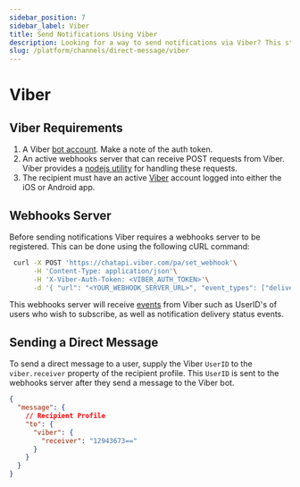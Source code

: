 ```yaml
---
sidebar_position: 7
sidebar_label: Viber
title: Send Notifications Using Viber
description: Looking for a way to send notifications via Viber? This step-by-step tutorial will show you how to integrate Viber's API the easy way.
slug: /platform/channels/direct-message/viber
---
```


# Viber

## Viber Requirements

1. A Viber [bot account](https://partners.viber.com/account/create-bot-account). Make a note of the auth token.
2. An active webhooks server that can receive POST requests from Viber. Viber provides a [nodejs utility](https://www.npmjs.com/package/viber-bot)
 for handling these requests.
3. The recipient must have an active [Viber](https://www.viber.com/en/) account logged into either the iOS or Android app.

## Webhooks Server

Before sending notifications Viber requires a webhooks server to be registered. This can be done using the following cURL command:

```bash
 curl -X POST 'https://chatapi.viber.com/pa/set_webhook'\
      -H 'Content-Type: application/json'\
      -H 'X-Viber-Auth-Token: <VIBER_AUTH_TOKEN>'\
      -d '{ "url": "<YOUR_WEBHOOK_SERVER_URL>", "event_types": ["delivered"] }'
```

This webhooks server will receive [events](https://www.npmjs.com/package/viber-bot) from Viber such as UserID's of users who wish to subscribe, as well as notification delivery status events.

## Sending a Direct Message

To send a direct message to a user, supply the Viber `UserID` to the `viber.receiver` property of the recipient profile. This `UserID` is sent to the webhooks server after they send a message to the Viber bot.

```json
{
  "message": {
    // Recipient Profile
    "to": {
      "viber": {
        "receiver": "12943673=="
      }
    }
  }
}
```
